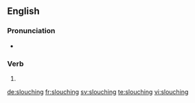==English==

===Pronunciation===
* {{rhymes|aʊtʃɪŋ|lang=en}}

===Verb===
{{head|en|present participle}}

# {{present participle of|slouch|lang=en}}

[[de:slouching]]
[[fr:slouching]]
[[sv:slouching]]
[[te:slouching]]
[[vi:slouching]]